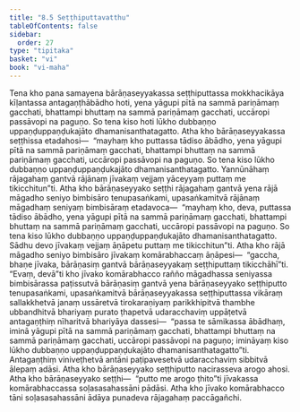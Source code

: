 ```yaml
---
title: "8.5 Seṭṭhiputtavatthu"
tableOfContents: false
sidebar:
  order: 27
type: "tipitaka"
basket: "vi"
book: "vi-maha"
---
```



<DynamicBreadcrumb />

<Division number="333" book="vi-maha" bookNo="3" page="386">

<Paragraph number="1577" book="vi-maha">
Tena kho pana samayena bārāṇaseyyakassa seṭṭhiputtassa mokkhacikāya kīḷantassa antagaṇṭhābādho hoti, yena yāgupi pītā na sammā pariṇāmaṃ gacchati, bhattampi bhuttaṃ na sammā pariṇāmaṃ gacchati, uccāropi passāvopi na paguṇo. So tena kiso hoti lūkho dubbaṇṇo uppaṇḍuppaṇḍukajāto dhamanisanthatagatto. Atha kho bārāṇaseyyakassa seṭṭhissa etadahosi—  “mayhaṃ kho puttassa tādiso ābādho, yena yāgupi pītā na sammā pariṇāmaṃ gacchati, bhattampi bhuttaṃ na sammā pariṇāmaṃ gacchati, uccāropi passāvopi na paguṇo. So tena kiso lūkho dubbaṇṇo uppaṇḍuppaṇḍukajāto dhamanisanthatagatto. Yannūnāhaṃ rājagahaṃ gantvā rājānaṃ jīvakaṃ vejjaṃ yāceyyaṃ puttaṃ me tikicchitun”ti. Atha kho bārāṇaseyyako seṭṭhi rājagahaṃ gantvā yena rājā māgadho seniyo bimbisāro tenupasaṅkami, upasaṅkamitvā rājānaṃ māgadhaṃ seniyaṃ bimbisāraṃ etadavoca—  “mayhaṃ kho, deva, puttassa tādiso ābādho, yena yāgupi pītā na sammā pariṇāmaṃ gacchati, bhattampi bhuttaṃ na sammā pariṇāmaṃ gacchati, uccāropi passāvopi na paguṇo. So tena kiso lūkho dubbaṇṇo uppaṇḍuppaṇḍukajāto dhamanisanthatagatto. Sādhu devo jīvakaṃ vejjaṃ āṇāpetu puttaṃ me tikicchitun”ti.
</Paragraph>

<Paragraph number="1578" book="vi-maha">
Atha kho rājā māgadho seniyo bimbisāro jīvakaṃ komārabhaccaṃ āṇāpesi—  “gaccha, bhaṇe jīvaka, bārāṇasiṃ gantvā bārāṇaseyyakaṃ seṭṭhiputtaṃ tikicchāhī”ti. “Evaṃ, devā”ti kho jīvako komārabhacco rañño māgadhassa seniyassa bimbisārassa paṭissutvā bārāṇasiṃ gantvā yena bārāṇaseyyako seṭṭhiputto tenupasaṅkami, upasaṅkamitvā bārāṇaseyyakassa seṭṭhiputtassa vikāraṃ sallakkhetvā janaṃ ussāretvā tirokaraṇiyaṃ parikkhipitvā thambhe ubbandhitvā bhariyaṃ purato ṭhapetvā udaracchaviṃ uppāṭetvā antagaṇṭhiṃ nīharitvā bhariyāya dassesi—  “passa te sāmikassa ābādhaṃ, iminā yāgupi pītā na sammā pariṇāmaṃ gacchati, bhattampi bhuttaṃ na sammā pariṇāmaṃ gacchati, uccāropi passāvopi na paguṇo; imināyaṃ kiso lūkho dubbaṇṇo uppaṇḍuppaṇḍukajāto dhamanisanthatagatto”ti. Antagaṇṭhiṃ viniveṭhetvā antāni paṭipavesetvā udaracchaviṃ sibbitvā ālepaṃ adāsi. Atha kho bārāṇaseyyako seṭṭhiputto nacirasseva arogo ahosi. Atha kho bārāṇaseyyako seṭṭhi—  “putto me arogo ṭhito”ti jīvakassa komārabhaccassa soḷasasahassāni pādāsi. Atha kho jīvako komārabhacco tāni soḷasasahassāni ādāya punadeva rājagahaṃ paccāgañchi.
</Paragraph>
</Division>